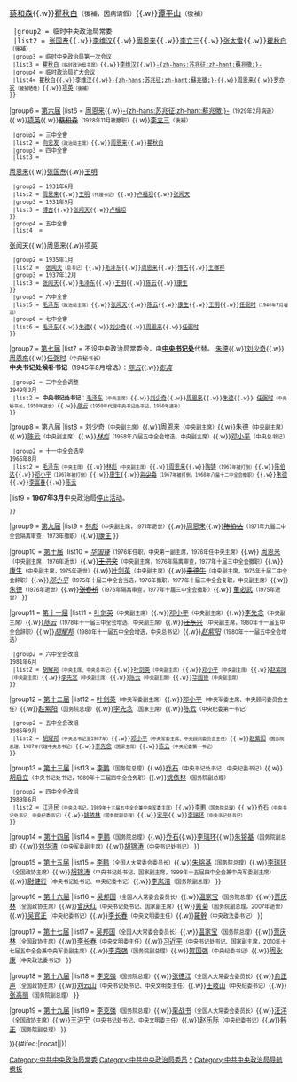 {{Navbox
|name = 中共中央政治局/常委
|title = [[中国共产党]][[中国共产党中央政治局|中央政治局]][[中国共产党中央政治局常务委员会|常务委员会委员]]
|state = {{{state<includeonly>|collapsed</includeonly>}}}

|group5 = [[中国共产党第五届中央委员会|第五届]] 
|list5 = 
{{Navbox|child
  |evenodd = swap
  |group1 = 一中全會
  |list1 = [[陈独秀]]<small>（总书记）</small>{{.w}}[[张国焘]]{{.w}}[[蔡和森]]{{.w}}[[瞿秋白]]<small>（後補，因病请假）</small>{{.w}}[[谭平山]]<small>（後補）</small>
  |group2 = 临时中央政治局常委
  |list2 = [[张国焘]]{{.w}}[[李维汉]]{{.w}}[[周恩来]]{{.w}}[[李立三]]{{.w}}[[张太雷]]{{.w}}[[瞿秋白]]<small>（後補）
  |group3 = 临时中央政治局第一次会议
  |list3 = [[瞿秋白]]<small>（临时政治局主席）</small>{{.w}}[[李维汉]]{{.w}}[[苏兆征|-{zh-hans:苏兆征;zh-hant:蘇兆徵;}-]]
  |group4 = 临时政治局扩大会议
  |list4= [[瞿秋白]]{{.w}}[[李维汉]]{{.w}}[[苏兆征|-{zh-hans:苏兆征;zh-hant:蘇兆徵;}-]]{{.w}}[[周恩来]]{{.w}}[[罗亦农]]<small>（被捕牺牲）</small>{{.w}}[[项英]]<small>（後補）</small>
 }}
|group6 = [[中国共产党第六届中央委员会|第六届]] 
|list6 = 
{{Navbox|child
  |evenodd = swap
  |group1 = 一中全會
  |list1 = [[向忠发]]{{.w}}[[周恩来]]{{.w}}[[苏兆征|-{zh-hans:苏兆征;zh-hant:蘇兆徵;}-]]<small>（1929年2月病逝）</small>{{.w}}[[项英]]{{.w}}<del>[[蔡和森]]</del><small>（1928年11月被撤职）</small>{{.w}}[[李立三]]<small>（後補）</small>
  |group2 = 三中全會
  |list2 = [[向忠发]]<small>（政治局主席）</small>{{.w}}[[周恩来]]{{.w}}[[瞿秋白]]
  |group3 = 四中全會
  |list3 = 
{{Navbox|child
  |evenodd = swap
  |group1 = 1931年1月
  |list1 = [[向忠发]]<small>（总书记）</small>{{.w}}[[周恩来]]{{.w}}[[张国焘]]{{.w}}[[王明]]
  |group2 = 1931年6月
  |list2 = [[周恩来]]{{.w}}[[王明]]<small>（代理书记）</small>{{.w}}[[卢福坦]]{{.w}}[[张闻天]] 
  |group3 = 1931年9月
  |list3 = [[博古]]{{.w}}[[张闻天]]{{.w}}[[卢福坦]] 
 }}
  |group4 = 五中全會
  |list4  = 
{{Navbox|child
  |evenodd = swap
  |group1 = 1934年1月
  |list1 = [[博古]]<small>（总书记）</small>{{.w}}[[张闻天]]{{.w}}[[周恩来]]{{.w}}[[项英]] 
  |group2 = 1935年1月
  |list2 =  [[张闻天]]<small>（总书记）</small>{{.w}}[[毛泽东]]{{.w}}[[周恩来]]{{.w}}[[博古]]{{.w}}[[王稼祥]]  
  |group3 = 1937年12月
  |list3 = [[张闻天]]{{.w}}[[毛泽东]]{{.w}}[[王明]]{{.w}}[[陈云]]{{.w}}[[康生]] 
 }} 
  |group5 = 六中全會
  |list5 = [[毛泽东]]<small>（政治局主席）</small>{{.w}}[[张闻天]]{{.w}}[[陈云]]{{.w}}[[康生]]{{.w}}[[王明]]{{.w}}[[任弼时]]<small>（1940年7月增选）</small>
  |group6 = 七中全會
  |list6 = [[毛泽东]]{{.w}}[[朱德]]{{.w}}[[刘少奇]]{{.w}}[[周恩来]]{{.w}}[[任弼时]]
 }}

|group7 = [[中国共产党第七届中央委员会|第七届]]
|list7 = 不设中央政治局常委会，由'''[[中国共产党中央书记处|中央书记处]]'''代替。
{{Navbox|child
  |evenodd = swap
  |group1 = 一中全会选举<br />1945年6月
  |list1 = '''中央书记处书记'''：[[毛泽东]]<small>（中央主席）</small>{{.w}}[[朱德]]{{.w}}[[刘少奇]]{{.w}}[[周恩來]]{{.w}}[[任弼时]]<small>（中央秘书长）</small><br />'''中央书记处候补书记'''（1945年8月增选）：''[[陈云]]''{{.w}}''[[彭真]]''
  |group2 = 二中全会调整<br />1949年3月
  |list2 = '''中央书记处书记'''：[[毛泽东]]<small>（中央主席）</small>{{.w}}[[刘少奇]]{{.w}}[[周恩來]]{{.w}}[[朱德]]{{.w}} [[任弼时]]<small>（中央秘书长，1950年逝世）</small>{{.w}}''[[陈云]]''<small>（1950年代理中央书记处书记，1950年递补）</small>
 }}

|group8 = [[中国共产党第八届中央委员会|第八届]]
|list8 = 
{{Navbox|child
  |evenodd = swap
  |group1 = 一中全会选举<br />1956年9月
  |list1 = [[毛泽东]]<small>（中央主席）</small>{{.w}}[[刘少奇]]<small>（中央副主席）</small>{{.w}}[[周恩来]]<small>（中央副主席）</small>{{.w}}[[朱德]]<small>（中央副主席）</small>{{.w}}[[陈云]]<small>（中央副主席）</small>{{.w}}''[[林彪]]''<small>（1958年八届五中全会增选，中央副主席）</small>{{.w}}[[邓小平]]<small>（中央总书记）</small>
  |group2 = 十一中全会选举<br />1966年8月
  |list2 = [[毛泽东]]<small>（中央主席）</small>{{.w}}[[林彪]]<small>（中央副主席）</small>{{.w}}[[周恩来]]{{.w}}[[陶铸]]<small>（1967年被打倒）</small>{{.w}}[[陈伯达]]{{.w}}[[邓小平]]<small>（1967年被打倒）</small>{{.w}}[[康生]]{{.w}}<del>[[刘少奇]]</del><small>（1967年被打倒，1968年八届十二中全会撤职）</small>{{.w}}[[朱德]]{{.w}}[[李富春]]{{.w}}[[陈云]]  
|list9 = '''1967年3月'''中央政治局[[文化大革命|停止活动]]。
 }}

|group9 = [[中国共产党第九届中央委员会|第九届]]
|list9 = 
{{Navbox|child
  |group1 = 一中全会选举<br />1969年4月
  |list1 = [[毛泽东]]<small>（中央主席）</small>{{.w}} [[林彪]]<small>（中央副主席，1971年逝世）</small>{{.w}}[[周恩来]]{{.w}}<del>[[陈伯达]]</del><small>（1971年九届二中全会隔离审查，1973年撤职）</small>{{.w}}[[康生]]
}}

|group10 = [[中国共产党第十届中央委员会|第十届]]
|list10 = 
{{Navbox|child
  |evenodd = swap
  |group1 = 一中全会选举<br />1973年8月
  |list1 =   [[毛泽东]]<small>（中央主席，1976年逝世）</small>{{.w}}''[[华国锋]]''<small>（1976年任职，中央第一副主席，1976年任中央主席）</small>{{.w}} [[周恩来]]<small>（中央副主席，1976年逝世）</small>{{.w}}<del>[[王洪文]]</del><small>（中央副主席，1976年隔离审查，1977年十届三中全会撤职）</small>{{.w}} [[康生]]<small>（中央副主席，1975年逝世）</small>{{.w}}[[叶剑英]]<small>（中央副主席）</small>{{.w}}<del>[[李德生 (1916年)|李德生]]</del><small>（中央副主席，1975年十届二中全会辞职）</small>{{.w}}''[[邓小平]]''<small>（1975年十届二中全会当选，1976年撤职，1977年十届三中全会复职，中央副主席）</small>{{.w}} [[朱德]]<small>（1976年逝世）</small>{{.w}}<del>[[张春桥]]</del><small>（1976年隔离审查，1977年十届三中全会撤职）</small>{{.w}} [[董必武]]<small>（1975年逝世）</small>
}}

|group11 = [[中国共产党第十一届中央委员会|第十一届]]
|list11 = 
{{Navbox|child
  |evenodd = swap
  |group1 = 一中全会选举<br />1977年8月
  |list1 = [[华国锋]]<small>（中央主席）</small>{{.w}}[[叶剑英]]<small>（中央副主席）</small>{{.w}}[[邓小平]]<small>（中央副主席）</small>{{.w}}[[李先念]]<small>（中央副主席）</small>{{.w}}''[[陈云]]''<small>（1978年十一届三中全会增选，中央副主席）</small>{{.w}}<del>[[汪东兴]]</del><small>（中央副主席，1980年十一届五中全会辞职）</small>{{.w}}''[[胡耀邦]]''<small>（1980年十一届五中全会增选，中央总书记）</small>{{.w}}''[[赵紫阳]]''<small>（1980年十一届五中全会增选）</small> 
  |group2 = 六中全会改组<br />1981年6月
  |list2 = [[胡耀邦]]<small>（中央主席、中央总书记）</small>{{.w}}[[叶剑英]]<small>（中央副主席）</small>{{.w}}[[邓小平]]<small>（中央副主席）</small>{{.w}}[[赵紫阳]]<small>（中央副主席）</small>{{.w}}[[李先念]]<small>（中央副主席）</small>{{.w}}[[陈云]]<small>（中央副主席）</small>{{.w}}[[华国锋]]<small>（中央副主席）</small> 
 }}

|group12 = [[中国共产党第十二届中央委员会|第十二届]]
|list12 = 
{{Navbox|child
  |evenodd = swap
  |group1 = 一中全会选举<br />1982年9月
  |list1 = [[胡耀邦]]<small>（中央总书记）</small>{{.w}}[[叶剑英]]<small>（中央军委副主席）</small>{{.w}}[[邓小平]]<small>（中央军委主席、中央顾问委员会主任）</small>{{.w}}[[赵紫阳]]<small>（国务院总理）</small>{{.w}}[[李先念]]<small>（国家主席）</small>{{.w}}[[陈云]]<small>（中央纪委第一书记）</small>
  |group2 = 五中全会改组<br />1985年9月
  |list2 = [[胡耀邦]]<small>（中央总书记至1987年）</small>{{.w}}[[邓小平]]<small>（中央军委主席、中央顾问委员会主任）</small>{{.w}}[[赵紫阳]]<small>（国务院总理，1987年代理中央总书记）</small>{{.w}}[[李先念]]<small>（国家主席）</small>{{.w}}[[陈云]]<small>（中央纪委第一书记）</small>  
 }}

|group13 = [[中国共产党第十三届中央委员会|第十三届]]
|list13 = 
{{Navbox|child
  |evenodd = swap
  |group1 = 一中全会选举<br />1987年11月
  |list1 = <del>[[赵紫阳]]</del><small>（中央总书记、中央军委第一副主席，1989年十三届四中全会撤职）</small>{{.w}}[[李鹏]]<small>（国务院总理）</small>{{.w}}[[乔石]]<small>（中央书记处书记、中央纪委书记）</small>{{.w}}<del>[[胡启立]]</del><small>（中央书记处书记，1989年十三届四中全会免职）</small>{{.w}}[[姚依林]]<small>（国务院副总理）</small>
  |group2 = 四中全会改组<br />1989年6月
  |list2 = [[江泽民]]<small>（中央总书记，1989年十三届五中全会兼中央军委主席）</small>{{.w}}[[李鹏]]<small>（国务院总理）</small>{{.w}}[[乔石]]<small>（中央书记处书记、中央纪委书记）</small>{{.w}}[[姚依林]]<small>（国务院副总理）</small>{{.w}}[[宋平]]{{.w}}[[李瑞环]]<small>（中央书记处书记）</small> 
 }}

|group14 = [[中国共产党第十四届中央委员会|第十四届]]
|list14 =
{{Navbox|child
  |group1 = 一中全会选举<br />1992年10月
  |list1 = [[江泽民]]<small>（中央总书记、中央军委主席）</small>{{.w}}[[李鹏]]<small>（国务院总理）</small>{{.w}}[[乔石]]{{.w}}[[李瑞环]]{{.w}}[[朱镕基]]<small>（国务院副总理）</small>{{.w}}[[刘华清]]<small>（中央军委副主席）</small>{{.w}}[[胡锦涛]]<small>（中央书记处书记）</small> 
}}

|group15 = [[中国共产党第十五届中央委员会|第十五届]]
|list15 =
{{Navbox|child
  |group1 = 一中全会选举<br />1997年9月
  |list1 = [[江泽民]]<small>（中央总书记、国家主席、中央军委主席）</small>{{.w}}[[李鹏]]<small>（全国人大常委会委员长）</small>{{.w}}[[朱镕基]]<small>（国务院总理）</small>{{.w}}[[李瑞环]]<small>（全国政协主席）</small>{{.w}}[[胡锦涛]]<small>（中央书记处书记、国家副主席，1999年十五届四中全会兼中央军委副主席）</small>{{.w}}[[尉健行]]<small>（中央书记处书记、中央纪委书记）</small>{{.w}}[[李岚清]]<small>（国务院副总理）</small> 
}}

|group16 = [[中国共产党第十六届中央委员会|第十六届]]
|list16 =
{{Navbox|child
  |group1 = 一中全会选举<br />2002年11月
  |list1 = [[胡锦涛]]<small>（中央总书记、国家主席、中央军委副主席，2004年十六届四中全会兼中央军委主席）</small>{{.w}}[[吴邦国]]<small>（全国人大常委会委员长）</small>{{.w}}[[温家宝]]<small>（国务院总理）</small>{{.w}}[[贾庆林]]<small>（全国政协主席）</small>{{.w}}[[曾庆红]]<small>（中央书记处书记、国家副主席）</small>{{.w}}[[黄菊]]<small>（国务院副总理，2007年逝世）</small>{{.w}}[[吴官正]]<small>（中央纪委书记）</small>{{.w}}[[李长春]]<small>（中央文明委主任）</small>{{.w}}[[罗干|羅幹]]<small>（中央政法委书记）</small> 
}}

|group17 = [[中国共产党第十七届中央委员会|第十七届]]
|list17 =
{{Navbox|child
  |group1 = 一中全会选举<br />2007年10月
  |list1 = [[胡锦涛]]<small>（中央总书记、国家主席、中央军委主席）</small>{{.w}}[[吴邦国]]<small>（全国人大常委会委员长）</small>{{.w}}[[温家宝]]<small>（国务院总理）</small>{{.w}}[[贾庆林]]<small>（全国政协主席）</small>{{.w}}[[李长春]]<small>（中央文明委主任）</small>{{.w}}[[习近平]]<small>（中央书记处书记、国家副主席，2010年十七届五中全会兼中央军委副主席）</small>{{.w}}[[李克强]]<small>（国务院副总理）</small>{{.w}}[[贺国强]]<small>（中央纪委书记）</small>{{.w}}[[周永康]]<small>（中央政法委书记）</small>
}}

|group18 = [[中国共产党第十八届中央委员会|第十八届]]
|list18 =
{{Navbox|child
  |group1 = 一中全会选举<br />2012年11月
  |list1 = [[习近平]]<small>（中央总书记、国家主席、中央军委主席）</small>{{.w}}[[李克强]]<small>（国务院总理）</small>{{.w}}[[张德江]]<small>（全国人大常委会委员长）</small>{{.w}}[[俞正声]]<small>（全国政协主席）</small>{{.w}}[[刘云山]]<small>（中央书记处书记、中央文明委主任）</small>{{.w}}[[王岐山]]<small>（中央纪委书记）</small>{{.w}}[[张高丽]]<small>（国务院副总理）</small>
}}

|group19 = [[中国共产党第十九届中央委员会|第十九届]]
|list19 =
{{Navbox|child
  |group1 = 一中全会选举<br />2017年10月
  |list1 = [[习近平]]<small>（中央总书记、国家主席、中央军委主席）</small>{{.w}}[[李克强]]<small>（国务院总理）</small>{{.w}}[[栗战书]]<small>（全国人大常委会委员长）</small>{{.w}}[[汪洋 (1955年)|汪洋]]<small>（全国政协主席）</small>{{.w}}[[王沪宁]]<small>（中央书记处书记、中央文明委主任）</small>{{.w}}[[赵乐际]]<small>（中央纪委书记）</small>{{.w}}[[韩正]]<small>（国务院副总理）</small>
}}

}}<includeonly>{{#ifeq:{{{1}}}|nocat||[[Category:中共中央政治局常委]][[Category:中共中央政治局委员]]}}</includeonly><noinclude>

[[Category:中共中央政治局常委|*]]
[[Category:中共中央政治局导航模板‎]]
</noinclude>